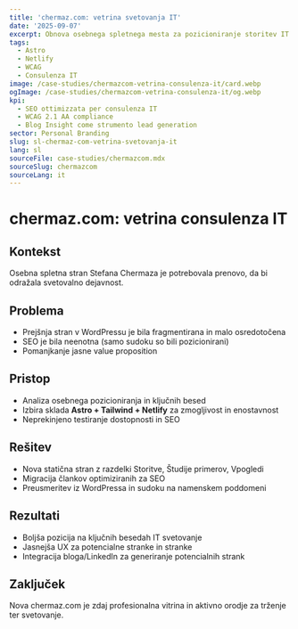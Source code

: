 ```yaml
---
title: 'chermaz.com: vetrina svetovanja IT'
date: '2025-09-07'
excerpt: Obnova osebnega spletnega mesta za pozicioniranje storitev IT svetovanja.
tags:
  - Astro
  - Netlify
  - WCAG
  - Consulenza IT
image: /case-studies/chermazcom-vetrina-consulenza-it/card.webp
ogImage: /case-studies/chermazcom-vetrina-consulenza-it/og.webp
kpi:
  - SEO ottimizzata per consulenza IT
  - WCAG 2.1 AA compliance
  - Blog Insight come strumento lead generation
sector: Personal Branding
slug: sl-chermaz-com-vetrina-svetovanja-it
lang: sl
sourceFile: case-studies/chermazcom.mdx
sourceSlug: chermazcom
sourceLang: it
---
```


# chermaz.com: vetrina consulenza IT

## Kontekst
Osebna spletna stran Stefana Chermaza je potrebovala prenovo, da bi odražala svetovalno dejavnost.

## Problema
- Prejšnja stran v WordPressu je bila fragmentirana in malo osredotočena  
- SEO je bila neenotna (samo sudoku so bili pozicionirani)  
- Pomanjkanje jasne value proposition

## Pristop
- Analiza osebnega pozicioniranja in ključnih besed  
- Izbira sklada **Astro + Tailwind + Netlify** za zmogljivost in enostavnost  
- Neprekinjeno testiranje dostopnosti in SEO

## Rešitev
- Nova statična stran z razdelki Storitve, Študije primerov, Vpogledi  
- Migracija člankov optimiziranih za SEO  
- Preusmeritev iz WordPressa in sudoku na namenskem poddomeni

## Rezultati
- Boljša pozicija na ključnih besedah IT svetovanje  
- Jasnejša UX za potencialne stranke in stranke  
- Integracija bloga/LinkedIn za generiranje potencialnih strank

## Zaključek
Nova chermaz.com je zdaj profesionalna vitrina in aktivno orodje za trženje ter svetovanje.